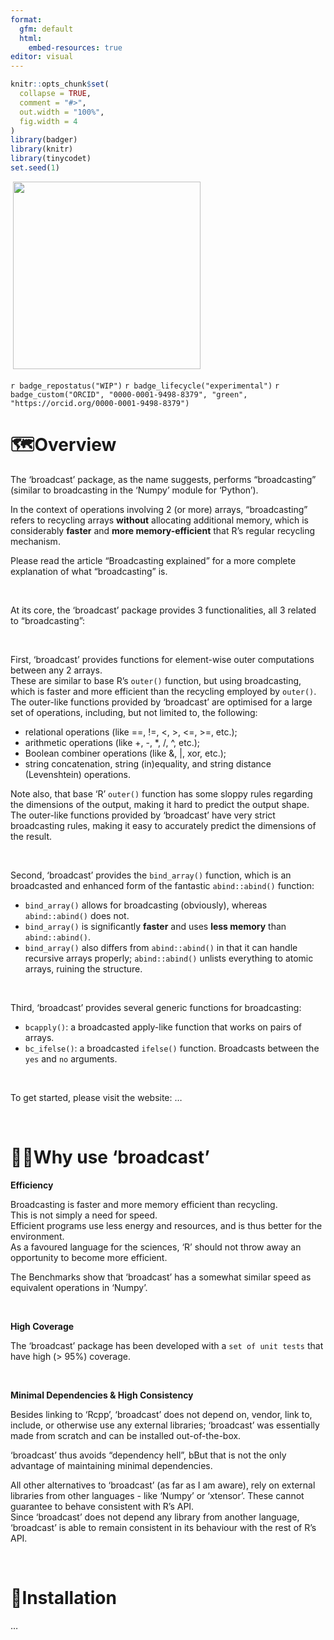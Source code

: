 ```yaml
---
format:
  gfm: default
  html:
    embed-resources: true
editor: visual
---
```


```r
knitr::opts_chunk$set(
  collapse = TRUE,
  comment = "#>",
  out.width = "100%",
  fig.width = 4
)
library(badger)
library(knitr)
library(tinycodet)
set.seed(1)
```

 ![](man/figures/logo2.png){width=300}    
 
 <!-- badges: start -->

`r badge_repostatus("WIP")`
`r badge_lifecycle("experimental")`
`r badge_custom("ORCID", "0000-0001-9498-8379", "green", "https://orcid.org/0000-0001-9498-8379")`

<!-- badges: end -->

# 🗺️Overview

The 'broadcast' package, as the name suggests, performs "broadcasting" (similar to broadcasting in the 'Numpy' module for 'Python').

In the context of operations involving 2 (or more) arrays, "broadcasting" refers to recycling arrays **without** allocating additional memory, which is considerably **faster** and **more memory-efficient** that R's regular recycling mechanism.

Please read the article "Broadcasting explained" for a more complete explanation of what "broadcasting" is.

 

At its core, the 'broadcast' package provides 3 functionalities, all 3 related to "broadcasting":

 

First, 'broadcast' provides functions for element-wise outer computations between any 2 arrays.\
These are similar to base R's `outer()` function, but using broadcasting, which is faster and more efficient than the recycling employed by `outer()`.\
The outer-like functions provided by 'broadcast' are optimised for a large set of operations, including, but not limited to, the following:

-   relational operations (like ==, !=, \<, \>, \<=, \>=, etc.);
-   arithmetic operations (like +, -, \*, /, \^, etc.);
-   Boolean combiner operations (like &, \|, xor, etc.);
-   string concatenation, string (in)equality, and string distance (Levenshtein) operations.

Note also, that base 'R' `outer()` function has some sloppy rules regarding the dimensions of the output, making it hard to predict the output shape.\
The outer-like functions provided by 'broadcast' have very strict broadcasting rules, making it easy to accurately predict the dimensions of the result.

 

Second, 'broadcast' provides the `bind_array()` function, which is an broadcasted and enhanced form of the fantastic `abind::abind()` function:

-   `bind_array()` allows for broadcasting (obviously), whereas `abind::abind()` does not.
-   `bind_array()` is significantly **faster** and uses **less memory** than `abind::abind()`.
-   `bind_array()` also differs from `abind::abind()` in that it can handle recursive arrays properly; `abind::abind()` unlists everything to atomic arrays, ruining the structure.

 

Third, 'broadcast' provides several generic functions for broadcasting:

-   `bcapply()`: a broadcasted apply-like function that works on pairs of arrays.
-   `bc_ifelse()`: a broadcasted `ifelse()` function. Broadcasts between the `yes` and `no` arguments.

 

To get started, please visit the website: ...

 

# 🤷🏽Why use 'broadcast'

**Efficiency**

Broadcasting is faster and more memory efficient than recycling.\
This is not simply a need for speed.\
Efficient programs use less energy and resources, and is thus better for the environment.\
As a favoured language for the sciences, 'R' should not throw away an opportunity to become more efficient.

The Benchmarks show that 'broadcast' has a somewhat similar speed as equivalent operations in 'Numpy'.

 

**High Coverage**

The 'broadcast' package has been developed with a `set of unit tests` that have high (\> 95%) coverage.

 

**Minimal Dependencies & High Consistency**

Besides linking to 'Rcpp', 'broadcast' does not depend on, vendor, link to, include, or otherwise use any external libraries; 'broadcast' was essentially made from scratch and can be installed out-of-the-box.

'broadcast' thus avoids "dependency hell", bBut that is not the only advantage of maintaining minimal dependencies.

All other alternatives to 'broadcast' (as far as I am aware), rely on external libraries from other languages - like 'Numpy' or 'xtensor'. These cannot guarantee to behave consistent with R's API.\
Since 'broadcast' does not depend any library from another language, 'broadcast' is able to remain consistent in its behaviour with the rest of R's API.

 

# 🔧Installation

...

 

 
